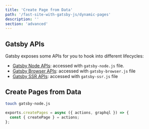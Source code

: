 ```yaml
---
title: 'Create Page from Data'
path: '/fast-site-with-gatsby-js/dynamic-pages'
description: ''
section: 'advanced'
---
```


## Gatsby APIs

Gatsby exposes some APIs for you to hook into different lifecycles:

- [Gatsby Node APIs](https://www.gatsbyjs.org/docs/node-apis/): accessed with `gatsby-node.js` file.
- [Gatsby Browser APIs](https://www.gatsbyjs.org/docs/browser-apis/): accessed with `gatsby-browser.js` file
- [Gatsby SSR APIs](https://www.gatsbyjs.org/docs/ssr-apis/): accessed with `gatsby-ssr.js` file

## Create Pages from Data

```bash
touch gatsby-node.js
```

```javascript fileName=gatsby-node.js
exports.createPages = async ({ actions, graphql }) => {
  const { createPage } = actions;
};
```
